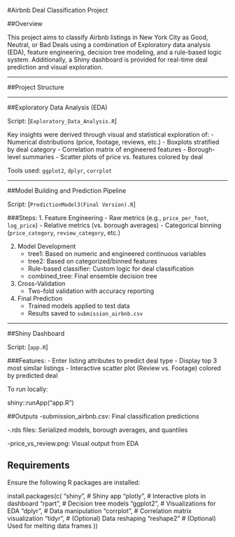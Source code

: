#Airbnb Deal Classification Project

##Overview

This project aims to classify Airbnb listings in New York City as Good, Neutral, or Bad Deals using a combination of Exploratory data analysis (EDA), feature engineering, decision tree modeling, and a rule-based logic system. Additionally, a Shiny dashboard is provided for real-time deal prediction and visual exploration.

---

##Project Structure

---

##Exploratory Data Analysis (EDA)

Script: [`Exploratory_Data_Analysis.R`]

Key insights were derived through visual and statistical exploration of:
- Numerical distributions (price, footage, reviews, etc.)
- Boxplots stratified by deal category
- Correlation matrix of engineered features
- Borough-level summaries
- Scatter plots of price vs. features colored by deal

Tools used: `ggplot2`, `dplyr`, `corrplot`

---

##Model Building and Prediction Pipeline

Script: [`PredictionModel3(Final Version).R`]

###Steps:
1. Feature Engineering
   - Raw metrics (e.g., `price_per_foot`, `log_price`)
   - Relative metrics (vs. borough averages)
   - Categorical binning (`price_category`, `review_category`, etc.)

2. Model Development
   - tree1: Based on numeric and engineered continuous variables
   - tree2: Based on categorized/binned features
   - Rule-based classifier: Custom logic for deal classification
   - combined_tree: Final ensemble decision tree

3. Cross-Validation
   - Two-fold validation with accuracy reporting

4. Final Prediction
   - Trained models applied to test data
   - Results saved to `submission_airbnb.csv`

---

##Shiny Dashboard

Script: [`app.R`]

###Features:
- Enter listing attributes to predict deal type
- Display top 3 most similar listings
- Interactive scatter plot (Review vs. Footage) colored by predicted deal

To run locally:

shiny::runApp("app.R")


##Outputs
-submission_airbnb.csv: Final classification predictions

-.rds files: Serialized models, borough averages, and quantiles

-price_vs_review.png: Visual output from EDA


## Requirements
Ensure the following R packages are installed:

install.packages(c(
  "shiny",     # Shiny app
  "plotly",    # Interactive plots in dashboard
  "rpart",     # Decision tree models
  "ggplot2",   # Visualizations for EDA
  "dplyr",     # Data manipulation
  "corrplot",  # Correlation matrix visualization
  "tidyr",     # (Optional) Data reshaping
  "reshape2"   # (Optional) Used for melting data frames
))




